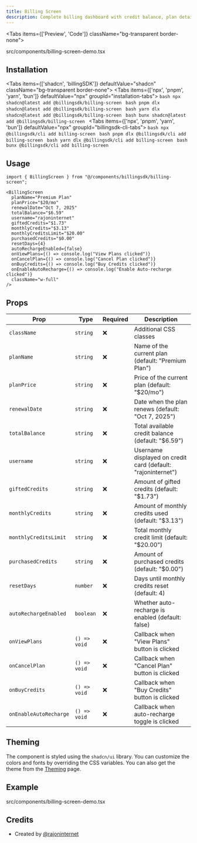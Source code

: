 ---
title: Billing Screen
description: Complete billing dashboard with credit balance, plan details, and interactive credit card visual
---

<Tabs items={['Preview', 'Code']} className="bg-transparent border-none">
  <Tab value="Preview" className="border-none bg-transparent p-0 mt-3">
    <PreviewComponents registryName="billing-screen">
      <BillingScreenDemo />
    </PreviewComponents>
  </Tab>

  <Tab value="Code" className="mt-3">
  <include cwd lang="tsx" meta='title="src/components/billing-screen-demo.tsx"'>src/components/billing-screen-demo.tsx</include>
  </Tab>
</Tabs>

## Installation

<Tabs items={['shadcn', 'billingSDK']} defaultValue="shadcn" className="bg-transparent border-none">
  <Tab value="shadcn" className="border-none bg-transparent p-0 mt-3">
    <Tabs items={['npx', 'pnpm', 'yarn', 'bun']} defaultValue="npx" groupId="installation-tabs">
      <Tab value="npx">
        ```bash
        npx shadcn@latest add @billingsdk/billing-screen
        ```
      </Tab>
      <Tab value="pnpm">
        ```bash
        pnpm dlx shadcn@latest add @billingsdk/billing-screen
        ```
      </Tab>
      <Tab value="yarn">
        ```bash
        yarn dlx shadcn@latest add @billingsdk/billing-screen
        ```
      </Tab>
      <Tab value="bun">
        ```bash
        bunx shadcn@latest add @billingsdk/billing-screen
        ```
      </Tab>
    </Tabs>
  </Tab>
  <Tab value="billingSDK" className="border-none bg-transparent p-0 mt-3">
    <Tabs items={['npx', 'pnpm', 'yarn', 'bun']} defaultValue="npx" groupId="billingsdk-cli-tabs">
      <Tab value="npx">
        ```bash
        npx @billingsdk/cli add billing-screen
        ```
      </Tab>
      <Tab value="pnpm">
        ```bash
        pnpm dlx @billingsdk/cli add billing-screen
        ```
      </Tab>
      <Tab value="yarn">
        ```bash
        yarn dlx @billingsdk/cli add billing-screen
        ```
      </Tab>
      <Tab value="bun">
        ```bash
        bunx @billingsdk/cli add billing-screen
        ```
      </Tab>
    </Tabs>
  </Tab>
</Tabs>

## Usage

```tsx
import { BillingScreen } from "@/components/billingsdk/billing-screen";
```

```tsx
<BillingScreen
  planName="Premium Plan"
  planPrice="$20/mo"
  renewalDate="Oct 7, 2025"
  totalBalance="$6.59"
  username="rajoninternet"
  giftedCredits="$1.73"
  monthlyCredits="$3.13"
  monthlyCreditsLimit="$20.00"
  purchasedCredits="$0.00"
  resetDays={4}
  autoRechargeEnabled={false}
  onViewPlans={() => console.log("View Plans clicked")}
  onCancelPlan={() => console.log("Cancel Plan clicked")}
  onBuyCredits={() => console.log("Buy Credits clicked")}
  onEnableAutoRecharge={() => console.log("Enable Auto-recharge clicked")}
  className="w-full"
/>
```

## Props

| Prop | Type | Required | Description |
|------|------|----------|-------------|
| `className` | `string` | ❌ | Additional CSS classes |
| `planName` | `string` | ❌ | Name of the current plan (default: "Premium Plan") |
| `planPrice` | `string` | ❌ | Price of the current plan (default: "$20/mo") |
| `renewalDate` | `string` | ❌ | Date when the plan renews (default: "Oct 7, 2025") |
| `totalBalance` | `string` | ❌ | Total available credit balance (default: "$6.59") |
| `username` | `string` | ❌ | Username displayed on credit card (default: "rajoninternet") |
| `giftedCredits` | `string` | ❌ | Amount of gifted credits (default: "$1.73") |
| `monthlyCredits` | `string` | ❌ | Amount of monthly credits used (default: "$3.13") |
| `monthlyCreditsLimit` | `string` | ❌ | Total monthly credit limit (default: "$20.00") |
| `purchasedCredits` | `string` | ❌ | Amount of purchased credits (default: "$0.00") |
| `resetDays` | `number` | ❌ | Days until monthly credits reset (default: 4) |
| `autoRechargeEnabled` | `boolean` | ❌ | Whether auto-recharge is enabled (default: false) |
| `onViewPlans` | `() => void` | ❌ | Callback when "View Plans" button is clicked |
| `onCancelPlan` | `() => void` | ❌ | Callback when "Cancel Plan" button is clicked |
| `onBuyCredits` | `() => void` | ❌ | Callback when "Buy Credits" button is clicked |
| `onEnableAutoRecharge` | `() => void` | ❌ | Callback when auto-recharge toggle is clicked |

## Theming

The component is styled using the `shadcn/ui` library. You can customize the colors and fonts by overriding the CSS variables. You can also get the theme from the [Theming](/docs/theming) page.

## Example
<include cwd lang="tsx" meta='title="src/components/billing-screen-demo.tsx"'>src/components/billing-screen-demo.tsx</include>

## Credits

- Created by [@rajoninternet](https://x.com/rajoninternet)